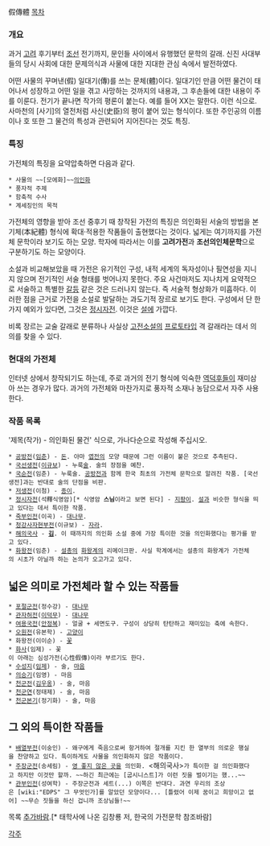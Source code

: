 假傳體
[[목차]]
=== 개요 ===
과거 [[고려]] 후기부터 [[조선]] 전기까지, 문인들 사이에서 유행했던 문학의 갈래. 신진 사대부들의 당시 사회에 대한 문제의식과 사물에 대한 지대한 관심 속에서 발전하였다.

어떤 사물의 꾸며낸(假) 일대기(傳)를 쓰는 문체(體)이다. 일대기인 만큼 어떤 물건이 태어나서 성장하고 어떤 일을 겪고 사망하는 것까지의 내용과, 그 후손들에 대한 내용이 주를 이룬다. 전기가 끝나면 작가의 평론이 붙는다. 예를 들어 XX는 말한다. 이런 식으로. 사마천의 [사기]의 열전처럼 사신(史臣)의 평이 붙어 있는 형식이다. 또한 주인공의 이름이나 호 또한 그 물건의 특성과 관련되어 지어진다는 것도 특징.

=== 특징 ===
가전체의 특징을 요약압축하면 다음과 같다.

 * 사물의 ~~[모에화]~~[[의인화]]
 * 풍자적 주제
 * 함축적 수사
 * 계세징인의 목적

가전체의 영향을 받아 조선 중후기 때 창작된 가전의 특징은 의인화된 서술의 방법을 본기체(本紀體) 형식에 확대·적용한 작품들이 출현했다는 것이다. 넓게는 여기까지를 가전체 문학이라 보기도 하는 모양. 학자에 따라서는 이를 '''고려가전'''과 '''조선의인체문학'''으로 구분하기도 하는 모양이다.

소설과 비교해보았을 때 가전은 유기적인 구성, 내적 세계의 독자성이나 필연성을 지니지 않으며 전기적인 서술 형태를 벗어나지 못한다. 주요 사건마저도 지나치게 요약적으로 서술하고 특별한 [[갈등]] 같은 것은 드러나지 않는다. 즉 서술적 형상화가 미흡하다. 이러한 점을 근거로 가전을 소설로 발달하는 과도기적 장르로 보기도 한다. 구성에서 단 한 가지 예외가 있다면, 그것은 [[정시자전]]. 이것은 [[설]]에 가깝다.

비록 장르는 교술 갈래로 분류하나 사실상 [[고전소설]]의 [[프로토타입]] 격 갈래라는 데서 의의를 찾을 수 있다.

=== 현대의 가전체 ===
인터넷 상에서 창작되기도 하는데, 주로 과거의 전기 형식에 익숙한 [[역덕후]]들이 재미삼아 쓰는 경우가 많다. 과거의 가전체와 마찬가지로 풍자적 소재나 농담으로서 자주 사용한다.

=== 작품 목록 ===
'제목(작가) - 의인화된 물건' 식으로, 가나다순으로 작성해 주십시오.

 * [[공방전]]([[임춘]]) - [[돈]]. 아마 [[엽전]]의 모양 때문에 그런 이름이 붙은 것으로 추측된다.
 * [[국선생전]]([[이규보]]) - 누룩[[술]]. 술의 장점을 예찬.
 * [[국순전]](임춘) - 누룩술. [[공방전]]과 함께 한국 최초의 가전체 문학으로 알려진 작품. [국선생전]과는 반대로 술의 단점을 비판.
 * [[저생전]](이첨) - [[종이]].
 * [[정시자전]](석釋식영암)[* 식영암 '''스님'''이라고 보면 된다] - [[지팡이]]. [[설]]과 비슷한 형식을 띄고 있다는 데서 특이한 작품.
 * [[죽부인전]](이곡) - [[대나무]].
 * [[청강사자현부전]](이규보) - [[자라]].
 * [[해의국사]] - '''[[김]]'''. 이 때까지의 의인화 소설 중에 가장 특이한 것을 의인화했다는 평가를 받고 있다.
 * [[화왕전]](임춘) - [[설총]]의 [[화왕계]]의 리메이크판. 사실 학계에서는 설총의 화왕계가 가전체의 시초가 아닐까 하는 논의가 오고가고 있다.

== 넓은 의미로 가전체라 할 수 있는 작품들 ==
 * [[포절군전]](정수강) - [[대나무]]
 * [[관자허전]]([[이덕무]]) - [[대나무]]
 * [[여용국전]]([[안정복]]) - 얼굴 + 세면도구. 구성이 상당히 탄탄하고 재미있는 축에 속한다.
 * [[오원전]](유본학) - [[고양이]]
 * 화왕전(이이순) - [[꽃]]
 * [[화사]](임제) - 꽃
 이 아래는 심성가전(心性假傳)이라 부르기도 한다.
 * [[수성지]]([[임제]]) - 술, [[마음]]
 * [[의승기]](임영) - 마음
 * [[천군전]]([[김우옹]]) - 술, 마음
 * [[천군연]](정태제) - 술, 마음
 * [[천군본기]](정기화) - 술, 마음

== 그 외의 특이한 작품들 ==
 * [[배열부전]](이숭인) - 왜구에게 죽음으로써 항거하여 절개를 지킨 한 열부의 의로운 행실을 찬양하고 있다. 특이하게도 사물을 의인화하지 않은 작품이다.
 * [[주장군전]](송세림) - [[영 좋지 않은 곳]]을 의인화. <해의국사>가 특이한 걸 의인화했다고 하지만 이것만 할까. ~~하긴 최근에는 [굽시니스트]가 이런 짓을 벌이기는 했...~~
 * [[관부인전]](성여학) - 주장군전과 세트(...) 이쪽은 반대다. 과연 우리의 조상은 [wiki:"EDPS" 그 무엇인가]를 알았던 모양이다... [틀렸어 이제 꿈이고 희망이고 없어] ~~무슨 짓들을 하신 겁니까 조상님들!~~

목록 [[추가바람]].[* 태학사에 나온 김창룡 저, 한국의 가전문학 참조바람] 

[[각주]]

